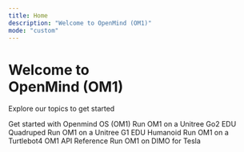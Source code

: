 ```yaml
---
title: Home
description: "Welcome to OpenMind (OM1)" 
mode: "custom"
---
```


<div className="hero">
<h1 className="hero-header">Welcome to <br/> OpenMind (OM1)</h1>
<p className="hero-p">Explore our topics to get started</p>
</div>

<CardGroup cols={2} className="hero-cards">
  <Card
    title="Get Started"
    icon="check"
    href="/getting-started/introduction"
  >
    Get started with Openmind OS (OM1)
  </Card>
  <Card
    title="Unitree Dog (Go2)"
    icon="dog"
    href="/robotics/unitree_go2_quadruped"
  >
    Run OM1 on a Unitree Go2 EDU Quadruped
  </Card>
  <Card
    title="Unitree Humanoid (G1)"
    icon="person"
    href="/robotics/unitree_g1_humanoid"
  >
    Run OM1 on a Unitree G1 EDU Humanoid
  </Card>
  <Card
    title="Turtlebot4"
    icon="turtle"
    href="/robotics/turtlebot4_zenoh"
  >
    Run OM1 on a Turtlebot4
  </Card>
   <Card
    title="Core Endpoints"
    icon="bolt"
    href="/api-reference/introduction"
  >
    OM1 API Reference
  </Card>
  <Card
    title="Tesla"
    icon="car"
    href="/robotics/tesla_dimo"
  >
    Run OM1 on DIMO for Tesla
  </Card>
</CardGroup>
